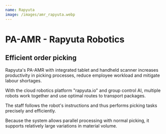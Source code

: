 ```yaml
---
name: Rapyuta
image: /images/amr_rapyuta.webp
---
```

# PA-AMR - Rapyuta Robotics

## Efficient order picking

Rapyuta's PA-AMR with integrated tablet and handheld scanner increases productivity in picking processes, reduce employee workload and mitigate labour shortages.

With the cloud robotics platform "rapyuta.io" and group control AI, multiple robots work together and use optimal routes to transport packages.

The staff follows the robot's instructions and thus performs picking tasks precisely and efficiently.

Because the system allows parallel processing with normal picking, it supports relatively large variations in material volume.